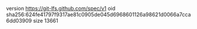 version https://git-lfs.github.com/spec/v1
oid sha256:624fe41797f9317ae81c0905de045d6968601126a98621d0066a7cca6dd03909
size 13661

